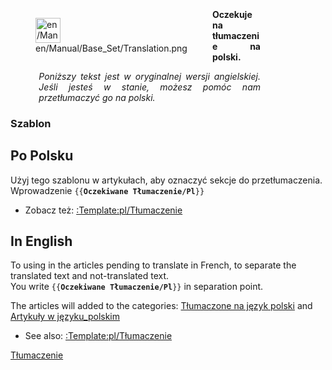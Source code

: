 <div style="width: 400px; margin: .5cm 0; clear: left"><div style="float: left">[[File:en/Manual/Base Set/Translation.png|40px|left]]</div>
<div class="plainlinks" style="margin-left: 1.2cm; text-align: justify"><p style="border-bottom: 1px solid #8888aa">'''Oczekuje na tłumaczenie na polski.'''</p>
<p style="font-size: 90%">''Poniższy tekst jest w oryginalnej wersji angielskiej. Jeśli jesteś w stanie, możesz pomóc nam przetłumaczyć go na polski.''</p></div></div>
<includeonly>{{{1|[[Category:pl/Manual/Base Set/Trains/Tłumaczone na język polski]]}}}</includeonly><noinclude>

===Szablon===

==Po Polsku==
Użyj tego szablonu w artykułach, aby oznaczyć sekcje do przetłumaczenia.<br/>
Wprowadzenie <code><nowiki>{{</nowiki>'''Oczekiwane Tłumaczenie/Pl'''<nowiki>}}</nowiki></code>

* Zobacz też: [[:Template:pl/Tłumaczenie]]

==In English==
To using in the articles pending to translate in French, to separate the translated text and not-translated text.<br/>
You write <code><nowiki>{{</nowiki>'''Oczekiwane Tłumaczenie/Pl'''<nowiki>}}</nowiki></code> in separation point.

The articles will added to the categories: [[:Category:pl/Manual/Base Set/Trains/Tłumaczone na język polski|Tłumaczone na język polski]] and [[:Category:pl/Artykuły w języku polskim|Artykuły w języku_polskim]]

* See also: [[:Template:pl/Tłumaczenie]]


[[Category:pl/Community/InfoBox|Tłumaczenie]]

</noinclude>